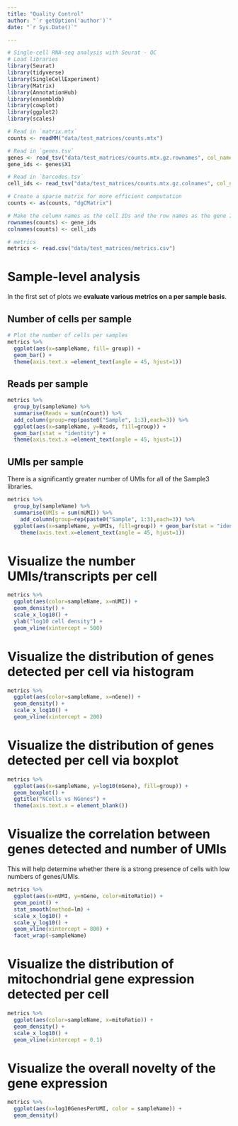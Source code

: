 ```yaml
---
title: "Quality Control"
author: "`r getOption('author')`"
date: "`r Sys.Date()`"

---
```


```r
# Single-cell RNA-seq analysis with Seurat - QC
# Load libraries
library(Seurat)
library(tidyverse)
library(SingleCellExperiment)
library(Matrix)
library(AnnotationHub)
library(ensembldb)
library(cowplot)
library(ggplot2)
library(scales)

# Read in `matrix.mtx`
counts <- readMM("data/test_matrices/counts.mtx")

# Read in `genes.tsv`
genes <- read_tsv("data/test_matrices/counts.mtx.gz.rownames", col_names = FALSE)
gene_ids <- genes$X1

# Read in `barcodes.tsv`
cell_ids <- read_tsv("data/test_matrices/counts.mtx.gz.colnames", col_names = FALSE)$X1

# Create a sparse matrix for more efficient computation
counts <- as(counts, "dgCMatrix")

# Make the column names as the cell IDs and the row names as the gene IDs
rownames(counts) <- gene_ids
colnames(counts) <- cell_ids

# metrics
metrics <- read.csv("data/test_matrices/metrics.csv")
```


# Sample-level analysis {.tabset}

In the first set of plots we **evaluate various metrics on a per sample basis**. 


## Number of cells per sample 

```r

# Plot the number of cells per samples
metrics %>% 
  ggplot(aes(x=sampleName, fill= group)) + 
  geom_bar() + 
  theme(axis.text.x =element_text(angle = 45, hjust=1))
```


## Reads per sample


```r
metrics %>% 
  group_by(sampleName) %>% 
  summarise(Reads = sum(nCount)) %>%
  add_column(group=rep(paste0("Sample", 1:3),each=3)) %>% 
  ggplot(aes(x=sampleName, y=Reads, fill=group)) + 
  geom_bar(stat = "identity") +
  theme(axis.text.x =element_text(angle = 45, hjust=1))

```

## UMIs per sample

There is a significantly greater number of UMIs for all of the Sample3 libraries.

```r
metrics %>% 
  group_by(sampleName) %>% 
  summarise(UMIs = sum(nUMI)) %>%
    add_column(group=rep(paste0("Sample", 1:3),each=3)) %>% 
  ggplot(aes(x=sampleName, y=UMIs, fill=group)) + geom_bar(stat = "identity") +
    theme(axis.text.x=element_text(angle = 45, hjust=1))
```


# Visualize the number UMIs/transcripts per cell

```r
metrics %>% 
  ggplot(aes(color=sampleName, x=nUMI)) + 
  geom_density() + 
  scale_x_log10() + 
  ylab("log10 cell density") +
  geom_vline(xintercept = 500)
```

# Visualize the distribution of genes detected per cell via histogram

```r
metrics %>% 
  ggplot(aes(color=sampleName, x=nGene)) + 
  geom_density() + 
  scale_x_log10() + 
  geom_vline(xintercept = 200)
```


# Visualize the distribution of genes detected per cell via boxplot

```r
metrics %>% 
  ggplot(aes(x=sampleName, y=log10(nGene), fill=group)) + 
  geom_boxplot() + 
  ggtitle("NCells vs NGenes") +
  theme(axis.text.x = element_blank())

```

# Visualize the correlation between genes detected and number of UMIs
This will help determine whether there is a strong presence of cells with low numbers of genes/UMIs.

```r
metrics %>% 
  ggplot(aes(x=nUMI, y=nGene, color=mitoRatio)) + 
  geom_point() + 
  stat_smooth(method=lm) +
  scale_x_log10() + 
  scale_y_log10() + 
  geom_vline(xintercept = 800) +
  facet_wrap(~sampleName)

```

# Visualize the distribution of mitochondrial gene expression detected per cell

```r
metrics %>% 
  ggplot(aes(color=sampleName, x=mitoRatio)) + 
  geom_density() + 
  scale_x_log10() + 
  geom_vline(xintercept = 0.1)
```

# Visualize the overall novelty of the gene expression

```r
metrics %>%
  ggplot(aes(x=log10GenesPerUMI, color = sampleName)) +
  geom_density()

```





